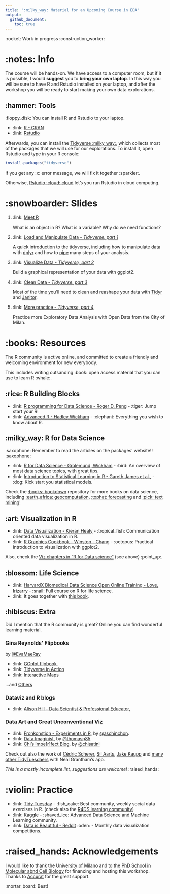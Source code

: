 ```yaml
---
title: ':milky_way: Material for an Upcoming Course in EDA'
output: 
  github_document: 
    toc: true
---
```


:rocket: Work in progress :construction_worker: 


# :notes: Info

The course will be hands-on. We have access to a computer room, but if it is possible, I would **suggest** you to **bring your own laptop**. In this way you will be sure to have R and Rstudio installed on your laptop, and after the workshop you will be ready to start making your own data explorations.


## :hammer: Tools

:floppy_disk: You can install R and Rstudio to your laptop.

- :link: [R - CRAN](https://cran.r-project.org/)
- :link: [Rstudio](https://rstudio.com/products/rstudio/download/#download)

Afterwards, you can install the [Tidyverse :milky_way:](https://www.tidyverse.org/), which collects most of the packages that we will use for our explorations. To install it, open Rstudio  and type in your R console:

```r
install.packages("tidyverse")
```

If you get any :x: error message, we will fix it together :sparkler:.


Otherwise, [Rstudio :cloud: cloud](https://rstudio.cloud/) let's you run Rstudio in cloud computing.

# :snowboarder: Slides

1. :link: [Meet R](https://othomantegazza.github.io/eda-class/slides/01-meet-r.html#1)

    What is an object in R? What is a variable? Why do we need functions?

1. :link: [Load and Manipulate Data - *Tidyverse, part 1*](https://othomantegazza.github.io/eda-class/slides/02-intro-to-tidyverse.html#1) 

    A quick introduction to the tidyverse, including how to manipulate data with [dplyr](https://dplyr.tidyverse.org/articles/dplyr.html) and how to [pipe](https://magrittr.tidyverse.org/) many steps of your analysis.

1. :link: [Visualize Data - *Tidyverse, part 2*](https://othomantegazza.github.io/eda-class/slides/03-intro-to-the-tidyverse.html#1) 

    Build a graphical representation of your data with ggplot2.

1. :link: [Clean Data - *Tidyverse, part 3*](https://othomantegazza.github.io/eda-class/slides/04-intro-to-tidyverse.html#1)

    Most of the time you'll need to clean and reashape your data with [Tidyr](https://tidyr.tidyverse.org/) and [Janitor](https://sfirke.github.io/janitor/).

1. :link: [More practice - *Tidyverse, part 4*](https://othomantegazza.github.io/eda-class/slides/05-intro-to-the-tidyverse.html#1)

    Practice more Exploratory Data Analysis with Open Data from the City of Milan.

# :books: Resources

The R community is active online, and committed to create a friendly and welcoming environment for new everybody.

This includes writing outsanding :book: open access material that you can use to learn R :whale:.


## :rice: R Building Blocks

- :link: [R programming for Data Science - Roger D. Peng](https://bookdown.org/rdpeng/rprogdatascience/) - :tiger: Jump start your R!
- :link: [Advanced R - Hadley Wickham](https://adv-r.hadley.nz/) - :elephant: Everything you wish to know about R.

## :milky_way: R for Data Science

:saxophone: Remember to read the articles on the packages' website!! :saxophone:

- :link: [R for Data Science - Grolemund, Wickham](https://r4ds.had.co.nz/) - :bird: An overview of most data science topics, with great tips.
- :link: [Introduction to Statistical Learning in R - Gareth James et al.,](https://faculty.marshall.usc.edu/gareth-james/ISL/) - :dog: Kick start you statistical models.

Check the [:books: bookdown](https://bookdown.org/) repository for more books on data science, including [:earth_africa: geocomputation](https://geocompr.robinlovelace.net/), [:tophat: forecasting](https://otexts.com/fpp2/) and [:pick: text mining](https://www.tidytextmining.com/)!


## :art: Visualization in R

- :link: [Data Visualization - Kieran Healy](https://socviz.co) - :tropical_fish: Communication oriented data visualization in R.
- :link: [R Graphics Cookbook - Winston - Chang](https://r-graphics.org/) - :octopus: Practical introduction to visualization with ggplot2.

Also, check the [Viz chapters in "R for Data science"](https://r4ds.had.co.nz/data-visualisation.html) (see above) :point_up:.

## :blossom: Life Science

- :link: [HarvardX Biomedical Data Science Open Online Training - Love, Irizarry](https://rafalab.github.io/pages/harvardx.html) - :snail: Full course on R for life science.
- :link: It goes together with [this book](https://rafalab.github.io/dsbook/).

## :hibiscus: Extra

Did I mention that the R community is great? Online you can find wonderful learning material.

### Gina Reynolds' Flipbooks

by [@EvaMaeRay](https://twitter.com/EvaMaeRey)

- :link: [GGplot flipbook](https://evamaerey.github.io/ggplot_flipbook/ggplot_flipbook_xaringan.html#1).
- :link: [Tidyverse in Action](https://evamaerey.github.io/tidyverse_in_action/tidyverse_in_action.html#1)
- :link: [Interactive Maps](https://evamaerey.github.io/little_flipbooks_library/leaflet/leaflet#1)

...and [Others](https://github.com/EvaMaeRey/little_flipbooks_library)

### Dataviz and R blogs

- :link: [Alison Hill - Data Scientist & Professional Educator](https://alison.rbind.io/),

### Data Art and Great Unconventional Viz

- :link: [Fronkonstion - Experiments in R](https://fronkonstin.com/), by [@aschinchon](https://twitter.com/aschinchon).
- :link: [Data Imaginist](https://www.data-imaginist.com/), by [@thomasp85](https://twitter.com/thomasp85).
- :link: [Chi's Impe[r]fect Blog](https://chichacha.netlify.com/), by [@chisatini](https://twitter.com/chisatini)


Check out also the work of [Cédric Scherer](https://twitter.com/CedScherer), [Sil Aarts](https://silaarts.netlify.com/post/config-file/), [Jake Kaupp](https://twitter.com/jakekaupp) and [many other TidyTuesdaers](https://nsgrantham.shinyapps.io/tidytuesdayrocks/) with Neal Grantham's app.

*This is a mostly incomplete list, suggestions are welcome!* :raised_hands:

# :violin: Practice
 
- :link: [Tidy Tuesday](https://github.com/rfordatascience/tidytuesday) - :fish_cake: Best community, weekly social data exercises in R. (check also the [R4DS learning community](https://www.jessemaegan.com/post/r4ds-the-next-iteration/))
- :link: [Kaggle](https://www.kaggle.com/) - :shaved_ice: Advanced Data Science and Machine Learning community.
- :link: [Data is Beautiful - Reddit](https://www.reddit.com/r/dataisbeautiful/) :oden: - Monthly data visualization competitions.

# :raised_hands: Acknowledgements 

I would like to thank the [University of Milano](https://www.unimi.it/it) and to the [PhD School in Molecular abnd Cell Biology](http://eng.dbs.unimi.it/ecm/home/teaching/doctoral-schools/molecular-and-cellular-biology) for financing and hosting this workshop. Thanks to [Accurat](https://www.accurat.it/) for the great support.


:mortar_board: Best! 